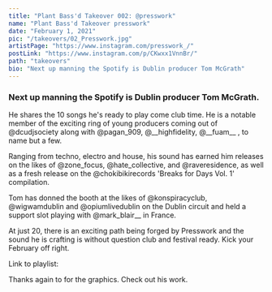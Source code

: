 ```yaml
---
title: "Plant Bass'd Takeover 002: @presswork"
name: "Plant Bass'd Takeover presswork"
date: "February 1, 2021"
pic: "/takeovers/02_Presswork.jpg"
artistPage: "https://www.instagram.com/presswork_/"
postLink: "https://www.instagram.com/p/CKwxx1VnnBr/"
path: "takeovers"
bio: "Next up manning the Spotify is Dublin producer Tom McGrath"
---
```


### Next up manning the Spotify is Dublin producer Tom McGrath.

He shares the 10 songs he's ready to play come club time. He is a notable member of the exciting ring of young producers coming out of @dcudjsociety along with @pagan_909, @\_\_highfidelity, @\_\_fuam\_\_ , to name but a few.

Ranging from techno, electro and house, his sound has earned him releases on the likes of @zone_focus, @hate_collective, and @raveresidence, as well as a fresh release on the @chokibikirecords 'Breaks for Days Vol. 1' compilation.

Tom has donned the booth at the likes of @konspiracyclub, @wigwamdublin and @opiumlivedublin on the Dublin circuit and held a support slot playing with @mark_blair\_\_ in France.

At just 20, there is an exciting path being forged by Presswork and the sound he is crafting is without question club and festival ready. Kick your February off right.

Link to playlist: <HoverLink url="open.spotify.com/playlist/5skAgzUfGmZLwrOPNLnGVf" name="Plant Bass'd Picks." external inline />

Thanks again to <HoverLink url="www.instagram.com/eggboy_design" name="@eggboy_design" external inline /> for the graphics. Check out his work.
